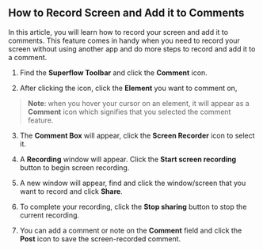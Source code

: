 ## How to Record Screen and Add it to Comments

In this article, you will learn how to record your screen and add it to comments. This feature comes in handy when you need to record your screen without using another app and do more steps to record and add it to a comment.

1. Find the **Superflow Toolbar** and click the **Comment** icon.



2. After clicking the icon, click the **Element** you want to comment on,

> **Note**: when you hover your cursor on an element, it will appear as a **Comment** icon which signifies that you selected the comment feature.



3. The **Comment Box** will appear, click the **Screen Recorder** icon to select it.



4. A **Recording** window will appear. Click the **Start screen recording** button to begin screen recording.



5. A new window will appear, find and click the window/screen that you want to record and click **Share**.



6. To complete your recording, click the **Stop sharing** button to stop the current recording.



7. You can add a comment or note on the **Comment** field and click the **Post** icon to save the screen-recorded comment.
